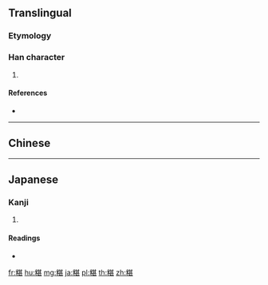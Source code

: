 {{character info/new}}
==Translingual==

===Etymology===
{{Han etyl}}

===Han character===
{{Han char|rn=119|rad=米|as=09|sn=15|four=|canj=FDTMV|ids=⿰米甚}}

# {{defn|Han|sort=米09}}

====References====
* {{Han ref|kx=0910.210|dkj=27014|dj=1337.130|hdz=53153.150|uh=7CC2|ud=31938}}

----

==Chinese==
{{zh-see|糝|v}}

----

==Japanese==

===Kanji===
{{ja-kanji|grade=|rs=米09}}

# {{defn|lang=ja|sort=米09}}

====Readings====
* {{ja-readings|on=[[さん]] (san), [[しん]] (shin)|kun=[[こながき]] (konagaki)|nanori=}}

[[fr:糂]]
[[hu:糂]]
[[mg:糂]]
[[ja:糂]]
[[pl:糂]]
[[th:糂]]
[[zh:糂]]
